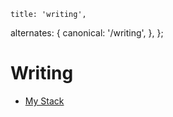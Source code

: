 

    title: 'writing',
  alternates: {
      canonical: '/writing',
  },
};


# Writing

<AnimatedName />

- [My Stack](/n/stack)